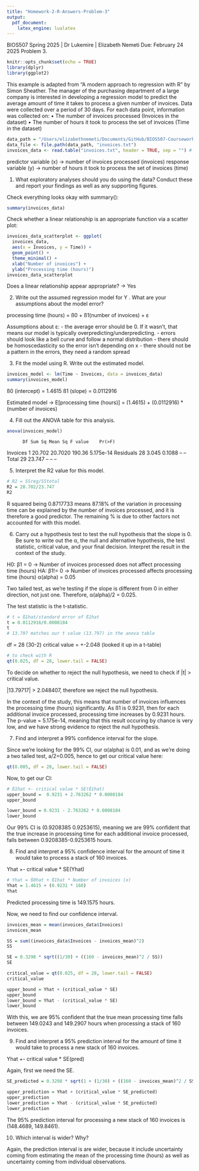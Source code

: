 ```yaml
---
title: "Homework-2-R-Answers-Problem-3"
output: 
  pdf_document:
    latex_engine: lualatex
---
```


BIOS507 Spring 2025 | Dr Lukemire | Elizabeth Nemeti
Due: February 24 2025
Problem 3.

```r
knitr::opts_chunk$set(echo = TRUE)
library(dplyr)
library(ggplot2)
```

This example is adapted from “A modern approach to regression with R” by Simon Sheather. The manager of the purchasing department of a large company is interested in developing a regression model to predict the average amount of time it takes to process a given number of invoices. Data were collected over a period of 30 days. For each data point, information was collected on:
• The number of invoices processed (Invoices in the dataset)
• The number of hours it took to process the set of invoices (Time in the dataset)
```r
data_path = "/Users/elizabethnemeti/Documents/GitHub/BIOS507-Coursework/Homeworks/Homework-2/"
data_file <- file.path(data_path, "invoices.txt")
invoices_data <- read.table("invoices.txt", header = TRUE, sep = "") # need to add sep"" so we get individual columns
```

predictor variable (x) -> number of invoices processed (invoices)
response variable (y) -> number of hours it took to process the set of invoices (time)

1. What exploratory analyses should you do using the data? Conduct these and report your findings as well as any supporting figures.

Check everything looks okay with summary():
```r
summary(invoices_data)
```
Check whether a linear relationship is an appropriate function via a scatter plot:
```r
invoices_data_scatterplot <- ggplot(
  invoices_data, 
  aes(x = Invoices, y = Time)) +
  geom_point() +
  theme_minimal() +
  xlab("Number of invoices") +
  ylab("Processing time (hours)")
invoices_data_scatterplot
```

Does a linear relationship appear appropriate? -> Yes

2. Write out the assumed regression model for Y . What are your assumptions about the model error?

processing time (hours) = ß0 + ß1(number of invoices) + ε

Assumptions about ε:
  - the average error should be 0. If it wasn't, that means our model is typically overpredicting/underpredicting.
  - errors should look like a bell curve and follow a normal distribution
  - there should be homoscedasticity so the error isn't depending on x
  - there should not be a pattern in the errors, they need a random spread
  
3. Fit the model using R. Write out the estimated model.

```r
invoices_model <- lm(Time ~ Invoices, data = invoices_data)
summary(invoices_model)
```
ß0 (intercept) = 1.4615
ß1 (slope) = 0.0112916

Estimated model -> E[processing time (hours)] = (1.4615) + (0.0112916) * (number of invoices)

4. Fill out the ANOVA table for this analysis.
```r
anova(invoices_model)
```
          Df Sum Sq Mean Sq F value    Pr(>F)    
Invoices   1 20.702 20.7020  190.36 5.175e-14
Residuals 28  3.045  0.1088      --       --
Total     29 23.747      --      --       --

5. Interpret the R2 value for this model.
```r
# R2 = SSreg/SStotal
R2 = 20.702/23.747
R2
```

R squared being 0.8717733 means 87.18% of the variation in processing time can be explained by the number of invoices processed, and it is therefore a good predictor. The remaining % is due to other factors not accounted for with this model.

6. Carry out a hypothesis test to test the null hypothesis that the slope is 0. Be sure to write out the α, the null and alternative hypothesis, the test statistic, critical value, and your final decision. Interpret the result in the context of the study.

H0: β1 = 0 -> Number of invoices processed does not affect processing time (hours)
HA: β1!= 0 -> Number of invoices processed affects processing time (hours)
α(alpha) = 0.05

Two tailed test, as we're testing if the slope is different from 0 in either direction, not just one.
Therefore, α(alpha)/2 = 0.025. 

The test statistic is the t-statistic.
```r
# t = ß1hat/standard error of ß1hat
t = 0.0112916/0.0008184
t
# 13.797 matches our t value (13.797) in the anova table
```

df = 28 (30-2)
critical value = +-2.048 (looked it up in a t-table)

```r
# to check with R
qt(0.025, df = 28, lower.tail = FALSE)
```

To decide on whether to reject the null hypothesis, we need to check if |t| > critical value.

|13.79717| > 2.048407, therefore we reject the null hypothesis. 

In the context of the study, this means that number of invoices influences the processing time (hours) significantly. As ß1 is 0.9231, then for each additional invoice processed, processing time increases by 0.9231 hours. The p-value = 5.175e-14, meaning that this result occuring by chance is very low, and we have strong evidence to reject the null hypothesis. 

7. Find and interpret a 99% confidence interval for the slope.

Since we're looking for the 99% CI, our α(alpha) is 0.01, and as we're doing a two tailed test, a/2=0.005, hence to get our critical value here: 

```r
qt(0.005, df = 28, lower.tail = FALSE)
```

Now, to get our CI:
```r
# ß1hat +- critical value * SE(ß1hat)
upper_bound =  0.9231 + 2.763262 * 0.0008184
upper_bound

lower_bound = 0.9231 - 2.763262 * 0.0008184
lower_bound
```

Our 99% CI is (0.9208385 0.9253615), meaning we are 99% confident that the true increase in processing time for each additional invoice processed, falls between 0.9208385-0.9253615 hours.

8. Find and interpret a 95% confidence interval for the amount of time it would take to process a stack of 160 invoices.

Yhat +- critical value * SE(Yhat)

```r
# Yhat = ß0hat + ß1hat * Number of invoices (x)
Yhat = 1.4615 + (0.9231 * 160)
Yhat
```

Predicted processing time is 149.1575 hours.

Now, we need to find our confidence interval.

```r
invoices_mean = mean(invoices_data$Invoices)
invoices_mean

SS = sum((invoices_data$Invoices - invoices_mean)^2)
SS

SE = 0.3298 * sqrt((1/30) + ((160 - invoices_mean)^2 / SS))
SE

critical_value = qt(0.025, df = 28, lower.tail = FALSE)
critical_value

upper_bound = Yhat + (critical_value * SE)
upper_bound
lower_bound = Yhat - (critical_value * SE)
lower_bound
```
With this, we are 95% confident that the true mean processing time falls between 149.0243 and 149.2907 hours when processing a stack of 160 invoices.

9. Find and interpret a 95% prediction interval for the amount of time it would take to process a new stack of 160 invoices.

Yhat +- critical value * SE(pred)

Again, first we need the SE. 

```r
SE_predicted = 0.3298 * sqrt(1 + (1/30) + ((160 - invoices_mean)^2 / SS))

upper_prediction = Yhat + (critical_value * SE_predicted)
upper_prediction
lower_prediction = Yhat - (critical_value * SE_predicted)
lower_prediction
```

The 95% prediction interval for processing a new stack of 160 invoices is (148.4689, 149.8461).

10. Which interval is wider? Why?

Again, the prediction interval is are wider, because it include uncertainty coming from estimating the mean of the processing time (hours) as well as uncertainty coming from individual observations. 
